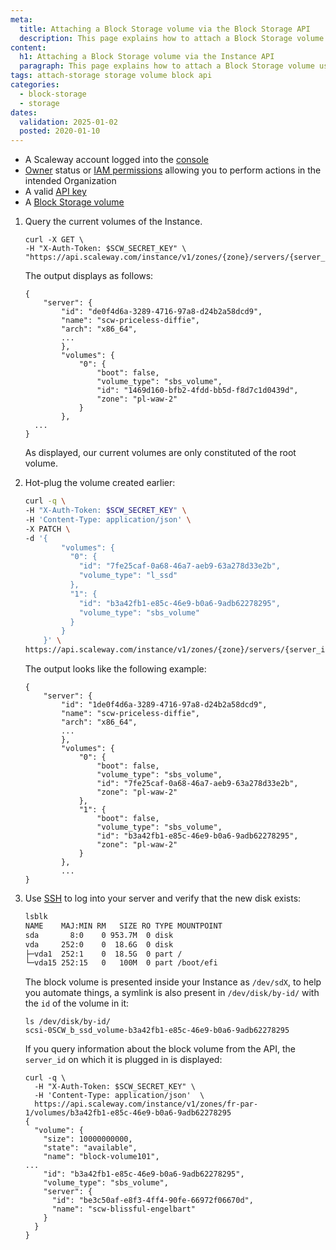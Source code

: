 ```yaml
---
meta:
  title: Attaching a Block Storage volume via the Block Storage API
  description: This page explains how to attach a Block Storage volume using the Scaleway API.
content:
  h1: Attaching a Block Storage volume via the Instance API
  paragraph: This page explains how to attach a Block Storage volume using the Scaleway API.
tags: attach-storage storage volume block api
categories:
  - block-storage
  - storage
dates:
  validation: 2025-01-02
  posted: 2020-01-10
---
```


<Macro id="requirements" />

- A Scaleway account logged into the [console](https://console.scaleway.com)
- [Owner](/iam/concepts/#owner) status or [IAM permissions](/iam/concepts/#permission) allowing you to perform actions in the intended Organization
- A valid [API key](/iam/how-to/create-api-keys/)
- A [Block Storage volume](/block-storage/how-to/create-a-volume/)


1. Query the current volumes of the Instance.
    ```
    curl -X GET \
    -H "X-Auth-Token: $SCW_SECRET_KEY" \
    "https://api.scaleway.com/instance/v1/zones/{zone}/servers/{server_id}"
    ```

    The output displays as follows:
    ```
    {
        "server": {
            "id": "de0f4d6a-3289-4716-97a8-d24b2a58dcd9",
            "name": "scw-priceless-diffie",
            "arch": "x86_64",
            ...
            },
            "volumes": {
                "0": {
                    "boot": false,
                    "volume_type": "sbs_volume",
                    "id": "1469d160-bfb2-4fdd-bb5d-f8d7c1d0439d",
                    "zone": "pl-waw-2"
                }
            },
      ...
    }
    ```

    As displayed, our current volumes are only constituted of the root volume.
2. Hot-plug the volume created earlier:
    ```bash
    curl -q \
    -H "X-Auth-Token: $SCW_SECRET_KEY" \
    -H 'Content-Type: application/json' \
    -X PATCH \
    -d '{
            "volumes": {
              "0": {
                "id": "7fe25caf-0a68-46a7-aeb9-63a278d33e2b",
                "volume_type": "l_ssd"
              },
              "1": {
                "id": "b3a42fb1-e85c-46e9-b0a6-9adb62278295",
                "volume_type": "sbs_volume"
              }
            }
        }' \
    https://api.scaleway.com/instance/v1/zones/{zone}/servers/{server_id}
    ```
      The output looks like the following example:
      ```
      {
          "server": {
              "id": "1de0f4d6a-3289-4716-97a8-d24b2a58dcd9",
              "name": "scw-priceless-diffie",
              "arch": "x86_64",
              ...
              },
              "volumes": {
                  "0": {
                      "boot": false,
                      "volume_type": "sbs_volume",
                      "id": "7fe25caf-0a68-46a7-aeb9-63a278d33e2b",
                      "zone": "pl-waw-2"
                  },
                  "1": {
                      "boot": false,
                      "volume_type": "sbs_volume",
                      "id": "b3a42fb1-e85c-46e9-b0a6-9adb62278295",
                      "zone": "pl-waw-2"
                  }
              },
              ...
      }
      ```
3. Use [SSH](/instances/how-to/connect-to-instance/) to log into your server and verify that the new disk exists:
    ```bash
    lsblk
    NAME    MAJ:MIN RM   SIZE RO TYPE MOUNTPOINT
    sda       8:0    0 953.7M  0 disk
    vda     252:0    0  18.6G  0 disk
    ├─vda1  252:1    0  18.5G  0 part /
    └─vda15 252:15   0   100M  0 part /boot/efi
    ```

    The block volume is presented inside your Instance as `/dev/sdX`, to help you
    automate things, a symlink is also present in `/dev/disk/by-id/` with the `id`
    of the volume in it:

    ```
    ls /dev/disk/by-id/
    scsi-0SCW_b_ssd_volume-b3a42fb1-e85c-46e9-b0a6-9adb62278295
    ```

    If you query information about the block volume from the API, the `server_id`
    on which it is plugged in is displayed:

    ```
    curl -q \
      -H "X-Auth-Token: $SCW_SECRET_KEY" \
      -H 'Content-Type: application/json'  \
      https://api.scaleway.com/instance/v1/zones/fr-par-1/volumes/b3a42fb1-e85c-46e9-b0a6-9adb62278295
    {
      "volume": {
        "size": 10000000000,
        "state": "available",
        "name": "block-volume101",
    ...
        "id": "b3a42fb1-e85c-46e9-b0a6-9adb62278295",
        "volume_type": "sbs_volume",
        "server": {
          "id": "be3c50af-e8f3-4ff4-90fe-66972f06670d",
          "name": "scw-blissful-engelbart"
        }
      }
    }
    ```


